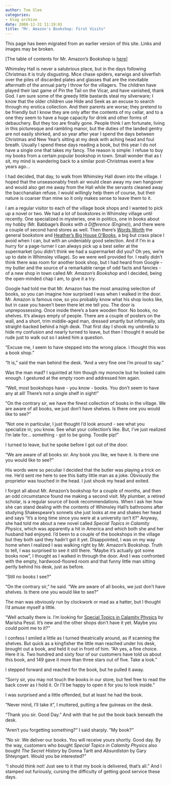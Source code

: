 ```yaml
---
author: Tom Slee
categories:
- blog archive
date: 2008-12-31 11:19:01
title: "Mr. Amazon's Bookshop: First Visits"
---
```


::: {.callout-note}

This page has been migrated from an earlier version of this site. 
Links and images may be broken.

:::



				

[The table of contents for Mr. Amazon's Bookshop is [here](http://whimsley.typepad.com/whimsley/2008/12/mr-amazons-bookshop.html)]

Whimsley Hall is never a salubrious place, but in the days
following Christmas it is truly disgusting. Mice chase spiders, earwigs
and silverfish over the piles of discarded plates and glasses that are
the inevitable aftermath of the annual party I throw for the villagers.
The children have played their last game of Pin the Tail on the Vicar,
and have vanished, thank God. I am sure some of the greedy little
bastards steal my silverware; I know that the older children use Hide
and Seek as an excuse to search through my erotica collection. And
their parents are worse; they pretend to be friendly but I know they
are only after the contents of my cellar, and to a one they seem to
have a huge capacity for drink and other forms of debauchery. But they
too are finally gone. People think I am fortunate, living in this
picturesque and rambling manor, but the duties of the landed gentry are
not easily shirked, and so year after year I spend the days between
Christmas and New Year's sitting at my desk with aching head and foul
breath. Usually I spend these days reading a book, but this year I do
not have a single one that takes my fancy. The reason is simple: I
refuse to buy my books from a certain popular bookshop in town. Small
wonder that as I sit, my mind is wandering back to a similar
post-Christmas event a few years ago...




I had decided, that day, to walk from Whimsley Hall down into the
village. I hoped that the unseasonably fresh air would clean away my
own hangover and would also get me away from the Hall while the
servants cleaned away the bacchanalian refuse. I would willingly help
them of course, but their nature is coarser than mine so it only makes
sense to leave them to it.  






I am a regular visitor to each of the village book shops and I
wanted to pick up a novel or two. We had a lot of bookstores in
Whimsley village until recently. One specialized in mysteries, one in
politics, one in books about my hobby (Mr. Babbage's _Books with a Difference (Engine_)), and there were a couple of second hand stores as well. Then there's [Words Worth](http://www.wordsworthbooks.com/) the general bookstore and [Heather's Big House O'Books](http://www.chapters.indigo.ca), a
big but crass place I avoid when I can, but with an undeniably good
selection. And if I'm in a hurry for a page-turner I can always pick up
a best seller at the supermarket (you didn't think we had a supermarket
did you? Oh yes, we're up to date in Whimsley village). So we were well
provided for. I really didn't think there was room for another book
shop, but I had heard from Google - my butler and the source of a
remarkable range of odd facts and fancies - of a new shop in town
called _Mr. Amazon's Bookshop_ and I decided, being the open-minded chap I am, to give it a try.  






Google had told me that Mr. Amazon has the most amazing selection
of books, so you can imagine how surprised I was when I walked in the
door. Mr. Amazon is famous now, so you probably know what his shop
looks like, but in case you haven't been there let me tell you. The
door is unprepossessing. Once inside there's a bare wooden floor. No
books, no shelves. It's always empty of people. There are a couple of
posters on the wall, and a short, trim middle-aged man, dressed smartly
but informally, sits straight-backed behind a high desk. That first day
I shook my umbrella to hide my confusion and nearly turned to leave,
but then I thought it would be rude just to walk out so I asked him a
question.






"Excuse me, I seem to have stepped into the wrong place. I thought this was a book shop."






"It is," said the man behind the desk. "And a very fine one I'm proud to say."





Was the man mad? I squinted at him though my monocle but he looked
calm enough. I gestured at the empty room and addressed him again.






"Well, most bookshops have - you know - books. You don't seem to have any at all! There's not a single shelf in sight!"





"On the contrary sir, we have the finest collection of books in the
village. We are aware of all books, we just don't have shelves. Is
there one you would like to see?"





"Not one in particular, I just thought I'd look around - see what
you specialize in, you know. See what your collection's like. But, I've
just realized I'm late for... something - got to be going. Toodle pip!"  







I turned to leave, but he spoke before I got out of the door.






"We are aware of all books sir. Any book you like, we have it. Is there one you would like to see?"





His words were so peculiar I decided that the butler was playing a
trick on me. He'd sent me here to see this batty little man as a joke.
Obviously the proprietor was touched in the head. I just shook my head
and exited.





I forgot all about Mr. Amazon's bookshop for a couple of months, and
then an odd circumstance found me making a second visit. My plumber, a
retired scholar, is a regular source of book recommendations. When I
ask her how she can stand dealing with the contents of Whimsley Hall's
bathrooms after studying Shakespeare's sonnets she just looks at me and
shakes her head and says "it's a long time since you were at a
university isn't it?" Anyway, she had told me about a new novel called _Special Topics in Calamity Physics_,
which was apparently a hit in America and which both she and her
husband had enjoyed. I'd been to a couple of the bookshops in the
village but they both said they hadn't got it yet. Disappointed, I was
on my way home when I realized I was walking right by Mr. Amazon's
Bookshop. Truth to tell, I was surprised to see it still there. "Maybe
it's actually got some books now", I thought as I walked in through the
door. And I was confronted with the empty, hardwood-floored room and
that funny little man sitting pertly behind his desk, just as before.




"Still no books I see?"






"On the contrary sir," he said. "We are aware of all books, we just don't have shelves. Is there one you would like to see?"  







The man was obviously run by clockwork or mad as a hatter, but I thought I'd amuse myself a little.






"Well actually there is. I'm looking for [Special Topics in Calamity Physics](http://www.amazon.com/Special-Topics-Calamity-Physics-Marisha/dp/067003777X) by Marisha Pessl. It's new and the other shops don't have it yet. Maybe you could point me to it?"  






I confess I smiled a little as I turned theatrically around, as if
scanning the shelves. But quick as a kingfisher the little man reached
under his desk, brought out a book, and held it out in front of him.
"Ah yes, a fine choice. Here it is. Two hundred and sixty four of our
customers have told us about this book, and 149 gave it more than three
stars out of five. Take a look."






I stepped forward and reached for the book, but he pulled it away.





"Sorry sir, you may not touch the books in our store, but feel free
to read the back cover as I hold it. Or I'll be happy to open it for
you to look inside."






I was surprised and a little offended, but at least he had the book.






"Never mind, I'll take it", I muttered, putting a few guineas on the desk. 






"Thank you sir. Good Day." And with that he put the book back beneath the desk.






"Aren't you forgetting something?" I said sharply. "My book?"






"No sir. We deliver our books. You will receive yours shortly. Good day. By the way, customers who bought _Special Topics in Calamity Physics_ also bought _The Secret History_ by Donna Tartt and _Absurdistan_ by Gary Shteyngart. Would you be interested?"






"I should think not! Just see to it that my book is delivered, that's all." And I stamped out furiously, cursing the difficulty of getting good service these days.


		
